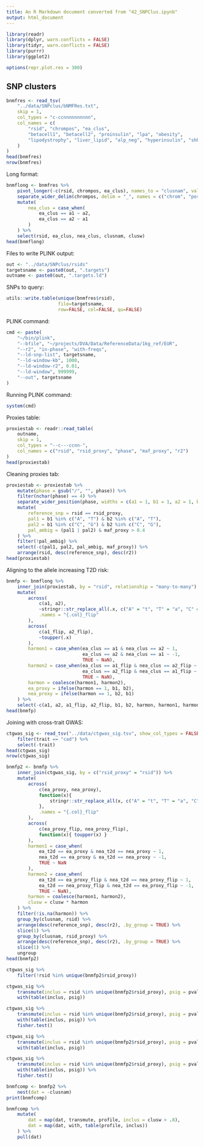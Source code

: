 ```yaml
---
title: An R Markdown document converted from "42_SNPClus.ipynb"
output: html_document
---
```


```r
library(readr)
library(dplyr, warn.conflicts = FALSE)
library(tidyr, warn.conflicts = FALSE)
library(purrr)
library(ggplot2)
```

```r
options(repr.plot.res = 300)
```

## SNP clusters

```r
bnmfres <- read_tsv(
    "../data/SNPclus/bNMFRes.txt", 
    skip = 1,
    col_types = "c-ccnnnnnnnnnn",
    col_names = c(
        "rsid", "chrompos", "ea_clus",
        "betacell1", "betacell2", "proinsulin", "lpa", "obesity", 
        "lipodystrophy", "liver_lipid", "alp_neg", "hyperinsulin", "shbg"
    )
)
head(bnmfres)
nrow(bnmfres)
```

Long format:

```r
bnmflong <- bnmfres %>%
    pivot_longer(-c(rsid, chrompos, ea_clus), names_to = "clusnam", values_to = "clusw") %>%
    separate_wider_delim(chrompos, delim = "_", names = c("chrom", "pos", "a1", "a2")) %>%
    mutate(
        nea_clus = case_when(
            ea_clus == a1 ~ a2,
            ea_clus == a2 ~ a1
        )
    ) %>%
    select(rsid, ea_clus, nea_clus, clusnam, clusw)
head(bnmflong)
```

Files to write PLINK output:

```r
out <- "../data/SNPclus/rsids"
targetsname <- paste0(out, ".targets")
outname <- paste0(out, ".targets.ld")
```

SNPs to query:

```r
utils::write.table(unique(bnmfres$rsid), 
                   file=targetsname,
                   row=FALSE, col=FALSE, qu=FALSE)
```

PLINK command:

```r
cmd <- paste(
    "~/bin/plink",
    "--bfile", "~/projects/DVA/Data/ReferenceData/1kg_ref/EUR",
    "--r2", "in-phase", "with-freqs",
    "--ld-snp-list", targetsname, 
    "--ld-window-kb", 1000,
    "--ld-window-r2", 0.01,
    "--ld-window", 999999,
    "--out", targetsname
)
```

Running PLINK command:

```r
system(cmd)
```

Proxies table:

```r
proxiestab <- readr::read_table(
    outname,
    skip = 1,
    col_types = "--c---ccnn-",
    col_names = c("rsid", "rsid_proxy", "phase", "maf_proxy", "r2")
)
head(proxiestab)
```

Cleaning proxies tab:

```r
proxiestab <- proxiestab %>%
    mutate(phase = gsub("/", "", phase)) %>%
    filter(nchar(phase) == 4) %>%
    separate_wider_position(phase, widths = c(a1 = 1, b1 = 1, a2 = 1, b2 = 1)) %>%
    mutate(
        reference_snp = rsid == rsid_proxy,
        pal1 = b1 %in% c("A", "T") & b2 %in% c("A", "T"),
        pal2 = b1 %in% c("C", "G") & b2 %in% c("C", "G"),
        pal_ambig = (pal1 | pal2) & maf_proxy > 0.4
    ) %>%
    filter(!pal_ambig) %>%
    select(-c(pal1, pal2, pal_ambig, maf_proxy)) %>%
    arrange(rsid, desc(reference_snp), desc(r2))
head(proxiestab)
```

Aligning to the allele increasing T2D risk:

```r
bnmfp <- bnmflong %>%
    inner_join(proxiestab, by = "rsid", relationship = "many-to-many") %>%
    mutate(
        across(
            c(a1, a2),
            ~stringr::str_replace_all(.x, c("A" = "t", "T" = "a", "C" = "g", "G" = "c")),
            .names = "{.col}_flip"
        ),
        across(
            c(a1_flip, a2_flip),
            ~toupper(.x)
        ),
        harmon1 = case_when(ea_clus == a1 & nea_clus == a2 ~ 1,
                            ea_clus == a2 & nea_clus == a1 ~ -1,
                            TRUE ~ NaN),
        harmon2 = case_when(ea_clus == a1_flip & nea_clus == a2_flip ~ 1,
                            ea_clus == a2_flip & nea_clus == a1_flip ~ -1,
                            TRUE ~ NaN),
        harmon = coalesce(harmon1, harmon2),
        ea_proxy = ifelse(harmon == 1, b1, b2),
        nea_proxy = ifelse(harmon == 1, b2, b1)
    ) %>%
    select(-c(a1, a2, a1_flip, a2_flip, b1, b2, harmon, harmon1, harmon2))
head(bnmfp)
```

Joining with cross-trait GWAS:

```r
ctgwas_sig <- read_tsv("../data/ctgwas_sig.tsv", show_col_types = FALSE) %>%
    filter(trait == "cad") %>%
    select(-trait)
head(ctgwas_sig)
nrow(ctgwas_sig)
```

```r
bnmfp2 <- bnmfp %>%
    inner_join(ctgwas_sig, by = c("rsid_proxy" = "rsid")) %>%
    mutate(
        across(
            c(ea_proxy, nea_proxy),
            function(x){
                stringr::str_replace_all(x, c("A" = "t", "T" = "a", "C" = "g", "G" = "c"))
            },
            .names = "{.col}_flip"
        ),
        across(
            c(ea_proxy_flip, nea_proxy_flip),
            function(x){ toupper(x) }
        ),
        harmon1 = case_when(
            ea_t2d == ea_proxy & nea_t2d == nea_proxy ~ 1,
            nea_t2d == ea_proxy & ea_t2d == nea_proxy ~ -1,
            TRUE ~ NaN
        ),
        harmon2 = case_when(
            ea_t2d == ea_proxy_flip & nea_t2d == nea_proxy_flip ~ 1,
            ea_t2d == nea_proxy_flip & nea_t2d == ea_proxy_flip ~ -1,
            TRUE ~ NaN),
        harmon = coalesce(harmon1, harmon2),
        clusw = clusw * harmon
    ) %>%
    filter(!is.na(harmon)) %>%
    group_by(clusnam, rsid) %>%
    arrange(desc(reference_snp), desc(r2), .by_group = TRUE) %>%
    slice(1) %>%
    group_by(clusnam, rsid_proxy) %>%
    arrange(desc(reference_snp), desc(r2), .by_group = TRUE) %>%
    slice(1) %>%
    ungroup
head(bnmfp2)
```

```r
ctgwas_sig %>%
    filter(!rsid %in% unique(bnmfp2$rsid_proxy))
```

```r
ctgwas_sig %>%
    transmute(inclus = rsid %in% unique(bnmfp2$rsid_proxy), psig = pval_t2d < 5e-8) %>%
    with(table(inclus, psig))
```

```r
ctgwas_sig %>%
    transmute(inclus = rsid %in% unique(bnmfp2$rsid_proxy), psig = pval_t2d < 5e-8) %>%
    with(table(inclus, psig)) %>%
    fisher.test()
```

```r
ctgwas_sig %>%
    transmute(inclus = rsid %in% unique(bnmfp2$rsid_proxy), psig = pval_trait < 5e-8) %>%
    with(table(inclus, psig))
```

```r
ctgwas_sig %>%
    transmute(inclus = rsid %in% unique(bnmfp2$rsid_proxy), psig = pval_trait < 5e-8) %>%
    with(table(inclus, psig)) %>%
    fisher.test()
```

```r
bnmfcomp <- bnmfp2 %>%
    nest(dat = -clusnam)
print(bnmfcomp)
```

```r
bnmfcomp %>%
    mutate(
        dat = map(dat, transmute, profile, inclus = clusw > .8),
        dat = map(dat, with, table(profile, inclus))
    ) %>%
    pull(dat)
```

